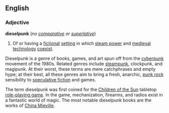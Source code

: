 ==English==
===Adjective===
'''dieselpunk''' (''no [[comparative]] or [[superlative]]'')

#Of or having a [[fictional]] [[setting]] in which [[steam power]] and [[medieval]] [[technology]] [[coexist]].

Dieselpunk is a genre of books, games, and art spun off from the [[cyberpunk]] movement of the 1980s. Related genres include [http://en.wikipedia.org/wiki/Steampunk steampunk], clockpunk, and magipunk. At their worst, these terms are mere catchphrases and empty hype; at their best, all these genres aim to bring a fresh, anarchic, [[punk rock]] sensibility to [[speculative fiction]] and games.

The term dieselpunk was first coined for the [http://en.wikipedia.org/wiki/Children_of_the_Sun_%28game%29 Children of the Sun] tabletop [[role-playing game]]. In the game, mechanization, firearms, and radios exist in a fantastic world of magic. The most notable dieselpunk books are the works of [http://en.wikipedia.org/wiki/China_Mi%C3%A9ville China Mieville].